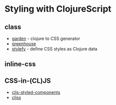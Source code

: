 # Styling with ClojureScript

## class
- [garden](https://github.com/noprompt/garden) - clojure to CSS generator
- [greenhouse](https://github.com/originrose/greenhouse)
- [stylefy](https://github.com/Jarzka/stylefy) - define CSS styles as Clojure data

## inline-css

## CSS-in-(CL)JS

- [cljs-styled-components](https://github.com/dvingo/cljs-styled-components)
- [cljss](https://roman01la.github.io/cljss/)